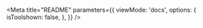 

<Meta
    title="README"
    parameters={{
        viewMode: 'docs',
        options: {
            isToolshown: false,
        },
    }}
/>

<Readme />
